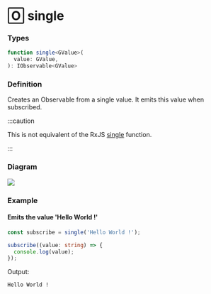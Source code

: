 # 🄾 single

### Types

```ts
function single<GValue>(
  value: GValue,
): IObservable<GValue>
```

### Definition

Creates an Observable from a single value. It emits this value when subscribed.

:::caution

This is not equivalent of the RxJS [single](https://rxjs.dev/api/index/function/single) function.

:::


### Diagram

[![](https://mermaid.ink/img/pako:eNpdzr8KwjAQBvBXibdUQV8gQ6Gg4Oag4pLlSK41kFxq_gxS-u6mUAfdPvh-x30T6GAIJCR6FWJNR4tDRK9Y8YgxW21H5Cw6gUkky4OjbXMm54J4hOiM2DS7X3m535bj7tC2NUrxp5dOMezBU_RoTX09KRZCQX6SJwWyRkM9FpcVKJ4rLaPBTCdjc4gge3SJ9oAlh-ubNcgcC33ROn9V8we9iE0T)](https://mermaid.live/edit#pako:eNpdzr8KwjAQBvBXibdUQV8gQ6Gg4Oag4pLlSK41kFxq_gxS-u6mUAfdPvh-x30T6GAIJCR6FWJNR4tDRK9Y8YgxW21H5Cw6gUkky4OjbXMm54J4hOiM2DS7X3m535bj7tC2NUrxp5dOMezBU_RoTX09KRZCQX6SJwWyRkM9FpcVKJ4rLaPBTCdjc4gge3SJ9oAlh-ubNcgcC33ROn9V8we9iE0T)

### Example

#### Emits the value 'Hello World !'

```ts
const subscribe = single('Hello World !');

subscribe((value: string) => {
  console.log(value);
});
```

Output:

```text
Hello World !
```


